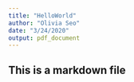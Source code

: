 ```yaml
---
title: "HelloWorld"
author: "Olivia Seo"
date: "3/24/2020"
output: pdf_document
---
```

## This is a markdown file